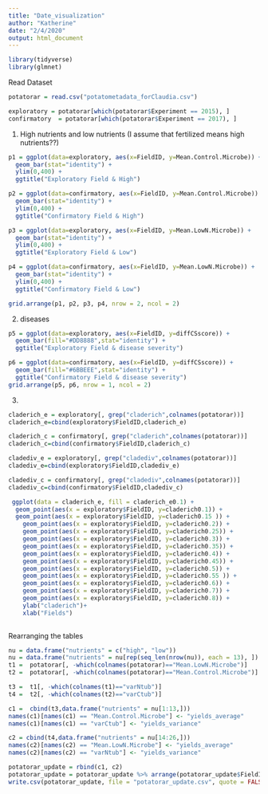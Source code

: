 ```yaml
---
title: "Date_visualization"
author: "Katherine"
date: "2/4/2020"
output: html_document
---
```


```r
library(tidyverse)
library(glmnet)
```

Read Dataset
```r
potatorar = read.csv("potatometadata_forClaudia.csv")

exploratory = potatorar[which(potatorar$Experiment == 2015), ]
confirmatory  = potatorar[which(potatorar$Experiment == 2017), ]
```

1. High nutrients and low nutrients
(I assume that fertilized means high nutrients??)
```r
p1 = ggplot(data=exploratory, aes(x=FieldID, y=Mean.Control.Microbe)) +
  geom_bar(stat="identity") +
  ylim(0,400) + 
  ggtitle("Exploratory Field & High")

p2 = ggplot(data=confirmatory, aes(x=FieldID, y=Mean.Control.Microbe)) +
  geom_bar(stat="identity") +
  ylim(0,400) + 
  ggtitle("Confirmatory Field & High")

p3 = ggplot(data=exploratory, aes(x=FieldID, y=Mean.LowN.Microbe)) +
  geom_bar(stat="identity") +
  ylim(0,400) + 
  ggtitle("Exploratory Field & Low")

p4 = ggplot(data=confirmatory, aes(x=FieldID, y=Mean.LowN.Microbe)) +
  geom_bar(stat="identity") +
  ylim(0,400) + 
  ggtitle("Confirmatory Field & Low")

grid.arrange(p1, p2, p3, p4, nrow = 2, ncol = 2)
```

2. diseases
```r
p5 = ggplot(data=exploratory, aes(x=FieldID, y=diffCSscore)) +
  geom_bar(fill="#DD8888",stat="identity") +
  ggtitle("Exploratory Field & disease severity")

p6 = ggplot(data=confirmatory, aes(x=FieldID, y=diffCSscore)) +
  geom_bar(fill="#6BBEEE",stat="identity") +
  ggtitle("Confirmatory Field & disease severity")
grid.arrange(p5, p6, nrow = 1, ncol = 2)
```

3.
```r
claderich_e = exploratory[, grep("claderich",colnames(potatorar))]
claderich_e=cbind(exploratory$FieldID,claderich_e)

claderich_c = confirmatory[, grep("claderich",colnames(potatorar))]
claderich_c=cbind(confirmatory$FieldID,claderich_c)

cladediv_e = exploratory[, grep("cladediv",colnames(potatorar))]
cladediv_e=cbind(exploratory$FieldID,cladediv_e)

cladediv_c = confirmatory[, grep("cladediv",colnames(potatorar))]
cladediv_c=cbind(confirmatory$FieldID,cladediv_c)
```

```r
 ggplot(data = claderich_e, fill = claderich_e0.1) +
  geom_point(aes(x = exploratory$FieldID, y=claderich0.1)) +
  geom_point(aes(x = exploratory$FieldID, y=claderich0.15 )) +
    geom_point(aes(x = exploratory$FieldID, y=claderich0.2)) +
    geom_point(aes(x = exploratory$FieldID, y=claderich0.25)) +
    geom_point(aes(x = exploratory$FieldID, y=claderich0.3)) +
    geom_point(aes(x = exploratory$FieldID, y=claderich0.35)) +
    geom_point(aes(x = exploratory$FieldID, y=claderich0.4)) +
    geom_point(aes(x = exploratory$FieldID, y=claderich0.45)) +
    geom_point(aes(x = exploratory$FieldID, y=claderich0.5)) +
    geom_point(aes(x = exploratory$FieldID, y=claderich0.55 )) +
    geom_point(aes(x = exploratory$FieldID, y=claderich0.6)) +
    geom_point(aes(x = exploratory$FieldID, y=claderich0.7)) +
    geom_point(aes(x = exploratory$FieldID, y=claderich0.8)) +
    ylab("claderich")+
    xlab("Fields")
  
```

Rearranging the tables
```r
nu = data.frame("nutrients" = c("high", "low"))
nu = data.frame("nutrients" = nu[rep(seq_len(nrow(nu)), each = 13), ])
t1 =  potatorar[, -which(colnames(potatorar)=="Mean.LowN.Microbe")]
t2 =  potatorar[, -which(colnames(potatorar)=="Mean.Control.Microbe")]

t3 =  t1[, -which(colnames(t1)=="varNtub")]
t4 =  t2[, -which(colnames(t2)=="varCtub")]

c1 =  cbind(t3,data.frame("nutrients" = nu[1:13,]))
names(c1)[names(c1) == "Mean.Control.Microbe"] <- "yields_average"
names(c1)[names(c1) == "varCtub"] <- "yields_variance"

c2 = cbind(t4,data.frame("nutrients" = nu[14:26,]))
names(c2)[names(c2) == "Mean.LowN.Microbe"] <- "yields_average"
names(c2)[names(c2) == "varNtub"] <- "yields_variance"

potatorar_update = rbind(c1, c2)
potatorar_update = potatorar_update %>% arrange(potatorar_update$FieldID)
write.csv(potatorar_update, file = "potatorar_update.csv", quote = FALSE)
```


